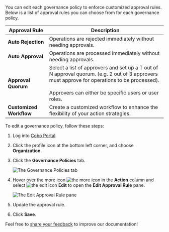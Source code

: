 You can edit each governance policy to enforce customized approval rules. Below is a list of approval rules you can choose from for each governance policy.


<table class="table">
  <thead>
    <tr>
      <th>Approval Rule</th>
      <th>Description</th>
    </tr>
  </thead>
  <tbody>
    <tr>
      <td><strong>Auto Rejection</strong></td>
      <td>Operations are rejected immediately without needing approvals.</td>
    </tr>
    <tr>
      <td><strong>Auto Approval</strong></td>
      <td>Operations are processed immediately without needing approvals.</td>
    </tr>
    <tr>
      <td><strong>Approval Quorum</strong></td>
      <td>Select a list of approvers and set up a T out of N approval quorum. (e.g. 2 out of 3 approvers must approve for operations to be processed). <br/> <br/> Approvers can either be specific users or user roles.</td>
    </tr>
    <tr>
      <td><strong>Customized Workflow</strong></td>
      <td>Create a customized workflow to enhance the flexibility of your action strategies.</td>
    </tr>
  </tbody>
</table>

To edit a governance policy, follow these steps:

1. Log into [Cobo Portal](https://portal.cobo.com/login).
2. Click the profile icon at the bottom left corner, and choose **Organization**.
3. Click the **Governance Policies** tab.

    <img src="/en/images/organization/overview.png" className="screenshot_full_screen" alt="The Governance Policies tab" />

4. Hover over the more icon <img src="/en/images/common/icon_more.svg" className="icon" alt="the more icon"></img> in the **Action** column and select <img src="/en/images/common/icon_edit.svg" className="icon" alt="the edit icon"></img> **Edit** to open the **Edit Approval Rule** pane.

    <img src="/en/images/organization/edit.png" className="screenshot_full_screen" alt="The Edit Approval Rule pane" />
    
5. Update the approval rule.
6. Click **Save**.

<Tip>Feel free to [share your feedback](https://forms.zohopublic.com/cobo/form/DocumentFeedbackForm/formperma/QvLOhxJv1_JMsJ-1dleZ8Itb_7rzN-LtgvsDdxosoVI?referrername=manuals) to improve our documentation!</Tip>